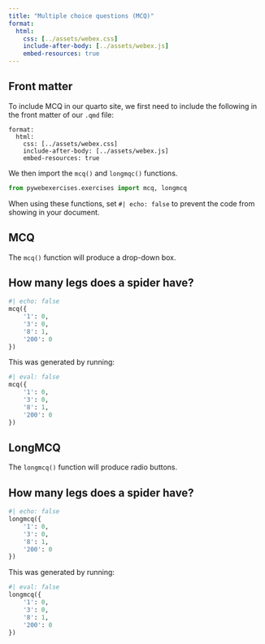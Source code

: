 ```yaml
---
title: "Multiple choice questions (MCQ)"
format: 
  html:
    css: [../assets/webex.css]
    include-after-body: [../assets/webex.js]
    embed-resources: true 
---
```


## Front matter

To include MCQ in our quarto site, we first need to include the following in the front matter of our `.qmd` file:

```
format: 
  html:
    css: [../assets/webex.css]
    include-after-body: [../assets/webex.js]
    embed-resources: true 
```

We then import the `mcq()` and `longmqc()` functions.

```python
from pywebexercises.exercises import mcq, longmcq
```

When using these functions, set `#| echo: false` to prevent the code from showing in your document.

## MCQ

The `mcq()` function will produce a drop-down box.

:::{.callout-note}

## How many legs does a spider have?

```python
#| echo: false
mcq({
    '1': 0,
    '3': 0,
    '8': 1,
    '200': 0
})
```

:::

This was generated by running:

```python
#| eval: false
mcq({
    '1': 0,
    '3': 0,
    '8': 1,
    '200': 0
})
```

## LongMCQ

The `longmcq()` function will produce radio buttons.

:::{.callout-note}

## How many legs does a spider have?

```python
#| echo: false
longmcq({
    '1': 0,
    '3': 0,
    '8': 1,
    '200': 0
})
```

:::

This was generated by running:

```python
#| eval: false
longmcq({
    '1': 0,
    '3': 0,
    '8': 1,
    '200': 0
})
```
